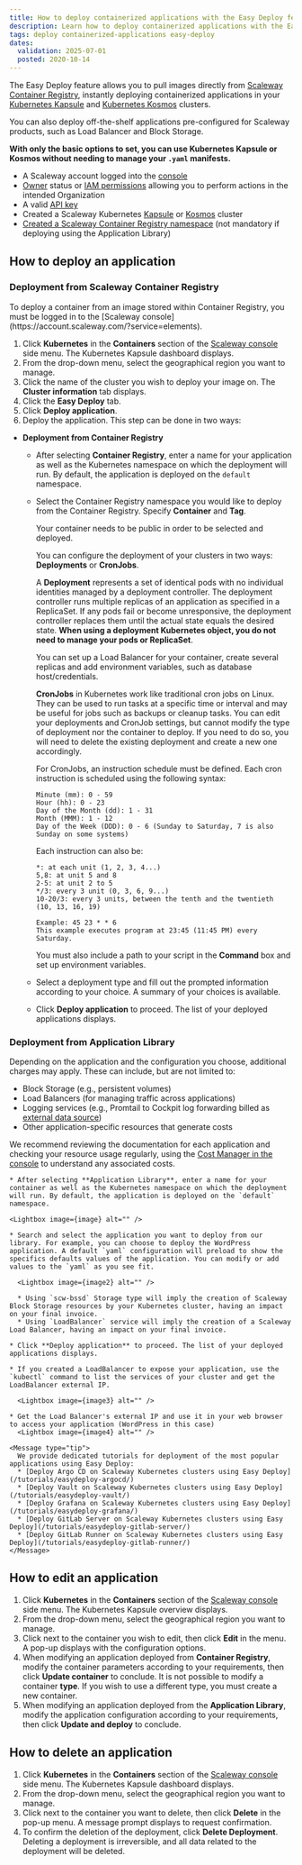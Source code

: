 ```yaml
---
title: How to deploy containerized applications with the Easy Deploy feature
description: Learn how to deploy containerized applications with the Easy Deploy feature on Scaleway Kubernetes clusters.
tags: deploy containerized-applications easy-deploy
dates:
  validation: 2025-07-01
  posted: 2020-10-14
---
```




The Easy Deploy feature allows you to pull images directly from [Scaleway Container Registry](/container-registry/concepts/#container-registry), instantly deploying containerized applications in your [Kubernetes Kapsule](/kubernetes/concepts/#kubernetes-kapsule) and [Kubernetes Kosmos](/kubernetes/concepts/#kubernetes-kosmos) clusters.

You can also deploy off-the-shelf applications pre-configured for Scaleway products, such as Load Balancer and Block Storage.

**With only the basic options to set, you can use Kubernetes Kapsule or Kosmos without needing to manage your `.yaml` manifests.**

<Requirements />

- A Scaleway account logged into the [console](https://account.scaleway.com/?service=elements)
- [Owner](/iam/concepts/#owner) status or [IAM permissions](/iam/concepts/#permission) allowing you to perform actions in the intended Organization
- A valid [API key](/iam/how-to/create-api-keys/)
- Created a Scaleway Kubernetes [Kapsule](/kubernetes/how-to/create-cluster/) or [Kosmos](/kubernetes/how-to/create-kosmos-cluster/) cluster
- [Created a Scaleway Container Registry namespace](/container-registry/how-to/create-namespace/) (not mandatory if deploying using the Application Library)

## How to deploy an application

### Deployment from Scaleway Container Registry

<Message type="note">
  To deploy a container from an image stored within Container Registry, you must be logged in to the [Scaleway console](https://account.scaleway.com/?service=elements).
</Message>

1. Click **Kubernetes** in the **Containers** section of the [Scaleway console](https://account.scaleway.com/?service=elements) side menu. The Kubernetes Kapsule dashboard displays.
2. From the drop-down menu, select the geographical region you want to manage.
3. Click the name of the cluster you wish to deploy your image on. The **Cluster information** tab displays.
4. Click the **Easy Deploy** tab.
5. Click **Deploy application**.
6. Deploy the application. This step can be done in two ways:
  * **Deployment from Container Registry**

    * After selecting **Container Registry**, enter a name for your application as well as the Kubernetes namespace on which the deployment will run. By default, the application is deployed on the `default` namespace.

    * Select the Container Registry namespace you would like to deploy from the Container Registry. Specify **Container** and **Tag**.

      <Message type="note">
      Your container needs to be public in order to be selected and deployed.
      </Message>

      You can configure the deployment of your clusters in two ways: **Deployments** or **CronJobs**.

      A **Deployment** represents a set of identical pods with no individual identities managed by a deployment controller. The deployment controller runs multiple replicas of an application as specified in a ReplicaSet. If any pods fail or become unresponsive, the deployment controller replaces them until the actual state equals the desired state. **When using a deployment Kubernetes object, you do not need to manage your pods or ReplicaSet**.

      You can set up a Load Balancer for your container, create several replicas and add environment variables, such as database host/credentials.

      **CronJobs** in Kubernetes work like traditional cron jobs on Linux. They can be used to run tasks at a specific time or interval and may be useful for jobs such as backups or cleanup tasks. You can edit your deployments and CronJob settings, but cannot modify the type of deployment nor the container to deploy. If you need to do so, you will need to delete the existing deployment and create a new one accordingly.

      For CronJobs, an instruction schedule must be defined. Each cron instruction is scheduled using the following syntax:
      ```
      Minute (mm): 0 - 59
      Hour (hh): 0 - 23
      Day of the Month (dd): 1 - 31
      Month (MMM): 1 - 12
      Day of the Week (DDD): 0 - 6 (Sunday to Saturday, 7 is also Sunday on some systems)
      ```
      Each instruction can also be:
      ```
      *: at each unit (1, 2, 3, 4...)
      5,8: at unit 5 and 8
      2-5: at unit 2 to 5
      */3: every 3 unit (0, 3, 6, 9...)
      10-20/3: every 3 units, between the tenth and the twentieth (10, 13, 16, 19)

      Example: 45 23 * * 6
      This example executes program at 23:45 (11:45 PM) every Saturday.
      ```
      You must also include a path to your script in the **Command** box and set up environment variables.

    * Select a deployment type and fill out the prompted information according to your choice. A summary of your choices is available.

    *  Click **Deploy application** to proceed. The list of your deployed applications displays.


### Deployment from Application Library

<Message type="important">
  Depending on the application and the configuration you choose, additional charges may apply. These can include, but are not limited to:

  - Block Storage (e.g., persistent volumes)
  - Load Balancers (for managing traffic across applications)
  - Logging services (e.g., Promtail to Cockpit log forwarding billed as [external data source](/cockpit/how-to/create-external-data-sources/))
  - Other application-specific resources that generate costs

  We recommend reviewing the documentation for each application and checking your resource usage regularly, using the [Cost Manager in the console](https://account.scaleway.com/?service=elementsbilling/consumption) to understand any associated costs.
</Message>

    * After selecting **Application Library**, enter a name for your container as well as the Kubernetes namespace on which the deployment will run. By default, the application is deployed on the `default` namespace.

    <Lightbox image={image} alt="" />

    * Search and select the application you want to deploy from our library. For example, you can choose to deploy the WordPress application. A default `yaml` configuration will preload to show the specifics defaults values of the application. You can modify or add values to the `yaml` as you see fit.

      <Lightbox image={image2} alt="" />

      * Using `scw-bssd` Storage type will imply the creation of Scaleway Block Storage resources by your Kubernetes cluster, having an impact on your final invoice.
      * Using `LoadBalancer` service will imply the creation of a Scaleway Load Balancer, having an impact on your final invoice.

    * Click **Deploy application** to proceed. The list of your deployed applications displays.

    * If you created a LoadBalancer to expose your application, use the `kubectl` command to list the services of your cluster and get the LoadBalancer external IP.

      <Lightbox image={image3} alt="" />

    * Get the Load Balancer's external IP and use it in your web browser to access your application (WordPress in this case)
      <Lightbox image={image4} alt="" />

    <Message type="tip">
      We provide dedicated tutorials for deployment of the most popular applications using Easy Deploy:
      * [Deploy Argo CD on Scaleway Kubernetes clusters using Easy Deploy](/tutorials/easydeploy-argocd/)
      * [Deploy Vault on Scaleway Kubernetes clusters using Easy Deploy](/tutorials/easydeploy-vault/)
      * [Deploy Grafana on Scaleway Kubernetes clusters using Easy Deploy](/tutorials/easydeploy-grafana/)
      * [Deploy GitLab Server on Scaleway Kubernetes clusters using Easy Deploy](/tutorials/easydeploy-gitlab-server/)
      * [Deploy GitLab Runner on Scaleway Kubernetes clusters using Easy Deploy](/tutorials/easydeploy-gitlab-runner/)
    </Message>

## How to edit an application

1. Click **Kubernetes** in the **Containers** section of the [Scaleway console](https://account.scaleway.com/?service=elements) side menu. The Kubernetes Kapsule overview displays.
2. From the drop-down menu, select the geographical region you want to manage.
3. Click <Icon name="edit" /> next to the container you wish to edit, then click **Edit** in the menu. A pop-up displays with the configuration options.
4. When modifying an application deployed from **Container Registry**, modify the container parameters according to your requirements, then click **Update container** to conclude.
    <Lightbox image={image5} alt="" />
    <Message type="note">
      It is not possible to modify a container **type**. If you wish to use a different type, you must create a new container.
    </Message>
5. When modifying an application deployed from the **Application Library**, modify the application configuration according to your requirements, then click **Update and deploy** to conclude.
    <Lightbox image={image6} alt="" />

## How to delete an application

1. Click **Kubernetes** in the **Containers** section of the [Scaleway console](https://account.scaleway.com/?service=elements) side menu. The Kubernetes Kapsule dashboard displays.
2. From the drop-down menu, select the geographical region you want to manage.
3. Click <Icon name="edit" /> next to the container you want to delete, then click **Delete** in the pop-up menu. A message prompt displays to request confirmation.
4. To confirm the deletion of the deployment, click **Delete Deployment**.
    <Message type="important">
      Deleting a deployment is irreversible, and all data related to the deployment will be deleted.
    </Message>


